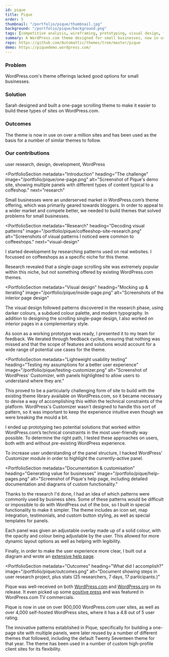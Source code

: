```yaml
---
id: pique
title: Pique
order: 5
thumbnail: "/portfolio/pique/thumbnail.jpg"
background: "/portfolio/pique/background.png"
tags: [competitive analysis, wireframing, prototyping, visual design, front-end development, usability testing, documentation]
summary: A WordPress.com theme designed for small businesses, now in use on nearly one million WordPress sites.
repo: https://github.com/Automattic/themes/tree/master/pique
demo: https://piquedemo.wordpress.com/
---
```


<PortfolioSummary>
<PortfolioSummary next="introduction">

  <div>

  ### Problem
  WordPress.com's theme offerings lacked good options for small businesses.

  ### Solution
  Sarah designed and built a one-page scrolling theme to make it easier to build these types of sites on WordPress.com.
  </div>

  <div>

  ### Outcomes
  The theme is now in use on over a million sites and has been used as the basis for a number of similar themes to follow.

  ### Our contributions
  user research, design, development, WordPress
  </div>
</PortfolioSummary>

<ImagePanel dark alt="A mockup showing screenshots of the design system documentation site on a desktop, tablet, and phone." image="/portfolio/pique/device-mockup.png" />

<PortfolioSection
  metadata="Introduction"
  heading="The challenge"
  image="/portfolio/pique/one-page.png"
  alt="Screenshot of Pique's demo site, showing multiple panels with different types of content typical to a coffeshop."
  next="research"
  >

  Small businesses were an underserved market in WordPress.com’s theme offering, which was primarily geared towards bloggers. In order to appeal to a wider market and compete better, we needed to build themes that solved problems for small businesses.

</PortfolioSection>

<PortfolioSection
  metadata="Research"
  heading="Decoding visual patterns"
  image="/portfolio/pique/coffeeshop-site-research.png"
  alt="Screenshots of visual patterns I noticed were common to coffeeshops."
  next="visual-design"
  >

  I started development by researching patterns used on real websites. I focussed on coffeeshops as a specific niche for this theme.

  Research revealed that a single-page scrolling site was extremely popular within this niche, but not something offered by existing WordPress.com themes.

</PortfolioSection>

<PortfolioSection
  metadata="Visual design"
  heading="Mocking up & iterating"
  image="/portfolio/pique/inside-page.png"
  alt="Screenshots of the interior page design"
  >

  The visual design followed patterns discovered in the research phase, using darker colours, a subdued colour palette, and modern typography. In addition to designing the scrolling single-page design, I also worked on interior pages in a complementary style.

  As soon as a working prototype was ready, I presented it to my team for feedback. We iterated through feedback cycles, ensuring that nothing was missed and that the scope of features and solutions would account for a wide range of potential use cases for the theme.
</PortfolioSection>

<PortfolioSection
  metadata="Lightweight usability testing"
  heading="Testing my assumptions for a better user experience"
  image="/portfolio/pique/testing-customizer.png"
  alt="Screenshot of WordPress' Customizer, with panels highlighted to allow users to understand where they are."
  >

  This proved to be a particularly challenging form of site to build with the existing theme library available on WordPress.com, so it became necessary to devise a way of accomplishing this within the technical constraints of the platform. WordPress's Customizer wasn't designed to handle this sort of pattern, so it was important to keep the experience intuitive even though we were breaking the mould a bit.

  I ended up prototyping two potential solutions that worked within WordPress.com’s technical constraints in the most user-friendly way possible. To determine the right path, I tested these approaches on users, both with and without pre-existing WordPress experience.

  To increase user understanding of the panel structure, I hacked WordPress’ Customizer module in order to highlight the currently-active panel.
</PortfolioSection>

<PortfolioSection
  metadata="Documentation & customisation"
  heading="Generating value for businesses"
  image="/portfolio/pique/help-pages.png"
  alt="Screenshot of Pique's help page, including detailed documentation and diagrams of custom functionality."
  >

  Thanks to the research I'd done, I had an idea of which patterns were commonly used by business sites. Some of these patterns would be difficult or impossible to do with WordPress out of the box, so I built in special functionality to make it simpler. The theme includes an icon set, map integration, testimonials, and custom button styling, as well as special templates for panels.

  Each panel was given an adjustable overlay made up of a solid colour, with the opacity and colour being adjustable by the user. This allowed for more dynamic layout options as well as helping with legibility.

  Finally, in order to make the user experience more clear, I built out a diagram and wrote an [extensive help page](https://wordpress.com/theme/pique).
</PortfolioSection>

<PortfolioSection
  metadata="Outcomes"
  heading="What did I accomplish?"
  image="/portfolio/pique/outcomes.png"
  alt="Document showing steps in user research project, plus stats (25 researchers, 7 days, 17 participants.)"
  >

  Pique was well-received on both [WordPress.com](https://en.blog.wordpress.com/2015/12/17/pique/) and [WordPress.org](https://wordpress.org/support/theme/pique/reviews/) on its release. It even picked up some [positive press](https://wptavern.com/pique-a-free-small-business-theme-for-wordpress) and was featured in WordPress.com TV commercials.

  Pique is now in use on over 900,000 WordPress.com user sites, as well as over 4,000 self-hosted WordPress sites, where it has a 4.8 out of 5 user rating.

  The innovative patterns established in Pique, specifically for building a one-page site with multiple panels, were later reused by a number of different themes that followed, including the default Twenty Seventeen theme for that year. The theme has been used in a number of custom high-profile client sites for its flexibility.
</PortfolioSection>
